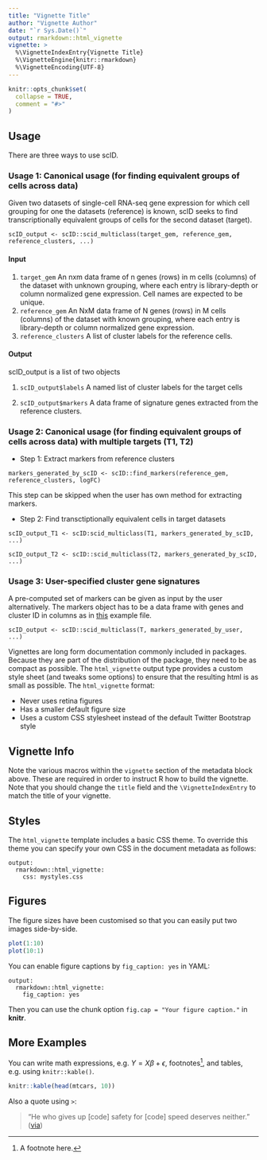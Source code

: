 ```yaml
---
title: "Vignette Title"
author: "Vignette Author"
date: "`r Sys.Date()`"
output: rmarkdown::html_vignette
vignette: >
  %\VignetteIndexEntry{Vignette Title}
  %\VignetteEngine{knitr::rmarkdown}
  %\VignetteEncoding{UTF-8}
---
```


```r
knitr::opts_chunk$set(
  collapse = TRUE,
  comment = "#>"
)
```

## Usage

There are three ways to use scID. 

### Usage 1: Canonical usage (for finding equivalent groups of cells across data)
Given two datasets of single-cell RNA-seq gene expression for which cell grouping for one the datasets (reference) is known, scID seeks to find transcriptionally equivalent groups of cells for the second dataset (target).
```
scID_output <- scID::scid_multiclass(target_gem, reference_gem, reference_clusters, ...)
```

#### Input
1. ```target_gem``` An nxm data frame of n genes (rows) in m cells (columns) of the dataset with unknown grouping, where each entry is library-depth or column normalized gene expression. Cell names are expected to be unique.
2. ```reference_gem``` An NxM data frame of N genes (rows) in M cells (columns) of the dataset with known grouping, where each entry is library-depth or column normalized gene expression. 
3. ```reference_clusters``` A list of cluster labels for the reference cells.

#### Output

scID_output is a list of two objects 

1. ```scID_output$labels``` A named list of cluster labels for the target cells

2. ```scID_output$markers``` A data frame of signature genes extracted from the reference clusters. 

### Usage 2: Canonical usage (for finding equivalent groups of cells across data) with multiple targets (T1, T2)

* Step 1: Extract markers from reference clusters
```
markers_generated_by_scID <- scID::find_markers(reference_gem, reference_clusters, logFC)
```
This step can be skipped when the user has own method for extracting markers. 

* Step 2: Find transctiptionally equivalent cells in target datasets
```
scID_output_T1 <- scID:scid_multiclass(T1, markers_generated_by_scID, ...)

scID_output_T2 <- scID::scid_multiclass(T2, markers_generated_by_scID, ...)
```
### Usage 3: User-specified cluster gene signatures
A pre-computed set of markers can be given as input by the user alternatively. The markers object has to be a data frame with genes and cluster ID in columns as in [this](https://github.com/BatadaLab/scID/blob/master/ExampleData/markers.rds) example file.
```
scID_output <- scID::scid_multiclass(T, markers_generated_by_user, ...)
```














Vignettes are long form documentation commonly included in packages. Because they are part of the distribution of the package, they need to be as compact as possible. The `html_vignette` output type provides a custom style sheet (and tweaks some options) to ensure that the resulting html is as small as possible. The `html_vignette` format:

- Never uses retina figures
- Has a smaller default figure size
- Uses a custom CSS stylesheet instead of the default Twitter Bootstrap style

## Vignette Info

Note the various macros within the `vignette` section of the metadata block above. These are required in order to instruct R how to build the vignette. Note that you should change the `title` field and the `\VignetteIndexEntry` to match the title of your vignette.

## Styles

The `html_vignette` template includes a basic CSS theme. To override this theme you can specify your own CSS in the document metadata as follows:

    output: 
      rmarkdown::html_vignette:
        css: mystyles.css

## Figures

The figure sizes have been customised so that you can easily put two images side-by-side. 

```r
plot(1:10)
plot(10:1)
```

You can enable figure captions by `fig_caption: yes` in YAML:

    output:
      rmarkdown::html_vignette:
        fig_caption: yes

Then you can use the chunk option `fig.cap = "Your figure caption."` in **knitr**.

## More Examples

You can write math expressions, e.g. $Y = X\beta + \epsilon$, footnotes^[A footnote here.], and tables, e.g. using `knitr::kable()`.

```r
knitr::kable(head(mtcars, 10))
```

Also a quote using `>`:

> "He who gives up [code] safety for [code] speed deserves neither."
([via](https://twitter.com/hadleywickham/status/504368538874703872))
